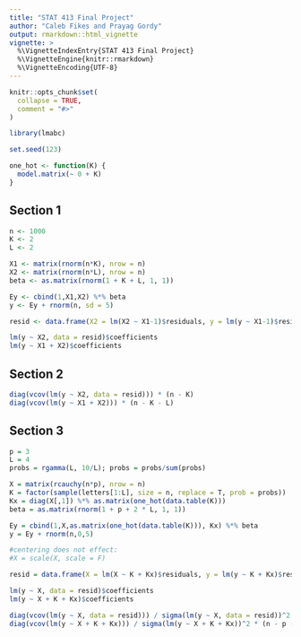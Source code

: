 ```yaml
---
title: "STAT 413 Final Project"
author: "Caleb Fikes and Prayag Gordy"
output: rmarkdown::html_vignette
vignette: >
  %\VignetteIndexEntry{STAT 413 Final Project}
  %\VignetteEngine{knitr::rmarkdown}
  %\VignetteEncoding{UTF-8}
---
```


```r
knitr::opts_chunk$set(
  collapse = TRUE,
  comment = "#>"
)
```

```r
library(lmabc)

set.seed(123)
```

```r
one_hot <- function(K) {
  model.matrix(~ 0 + K)
}
```

## Section 1
```r
n <- 1000
K <- 2
L <- 2

X1 <- matrix(rnorm(n*K), nrow = n)
X2 <- matrix(rnorm(n*L), nrow = n)
beta <- as.matrix(rnorm(1 + K + L, 1, 1)) 

Ey <- cbind(1,X1,X2) %*% beta
y <- Ey + rnorm(n, sd = 5)

resid <- data.frame(X2 = lm(X2 ~ X1-1)$residuals, y = lm(y ~ X1-1)$residuals)

lm(y ~ X2, data = resid)$coefficients
lm(y ~ X1 + X2)$coefficients
```

## Section 2
```r
diag(vcov(lm(y ~ X2, data = resid))) * (n - K)
diag(vcov(lm(y ~ X1 + X2))) * (n - K - L)
```

## Section 3
```r
p = 3
L = 4
probs = rgamma(L, 10/L); probs = probs/sum(probs)

X = matrix(rcauchy(n*p), nrow = n)
K = factor(sample(letters[1:L], size = n, replace = T, prob = probs))
Kx = diag(X[,1]) %*% as.matrix(one_hot(data.table(K)))
beta = as.matrix(rnorm(1 + p + 2 * L, 1, 1)) 

Ey = cbind(1,X,as.matrix(one_hot(data.table(K))), Kx) %*% beta 
y = Ey + rnorm(n,0,5)

#centering does not effect:
#X = scale(X, scale = F)

resid = data.frame(X = lm(X ~ K + Kx)$residuals, y = lm(y ~ K + Kx)$residuals)

lm(y ~ X, data = resid)$coefficients
lm(y ~ X + K + Kx)$coefficients

diag(vcov(lm(y ~ X, data = resid))) / sigma(lm(y ~ X, data = resid))^2 * (n - p)
diag(vcov(lm(y ~ X + K + Kx))) / sigma(lm(y ~ X + K + Kx))^2 * (n - p - L )
```
